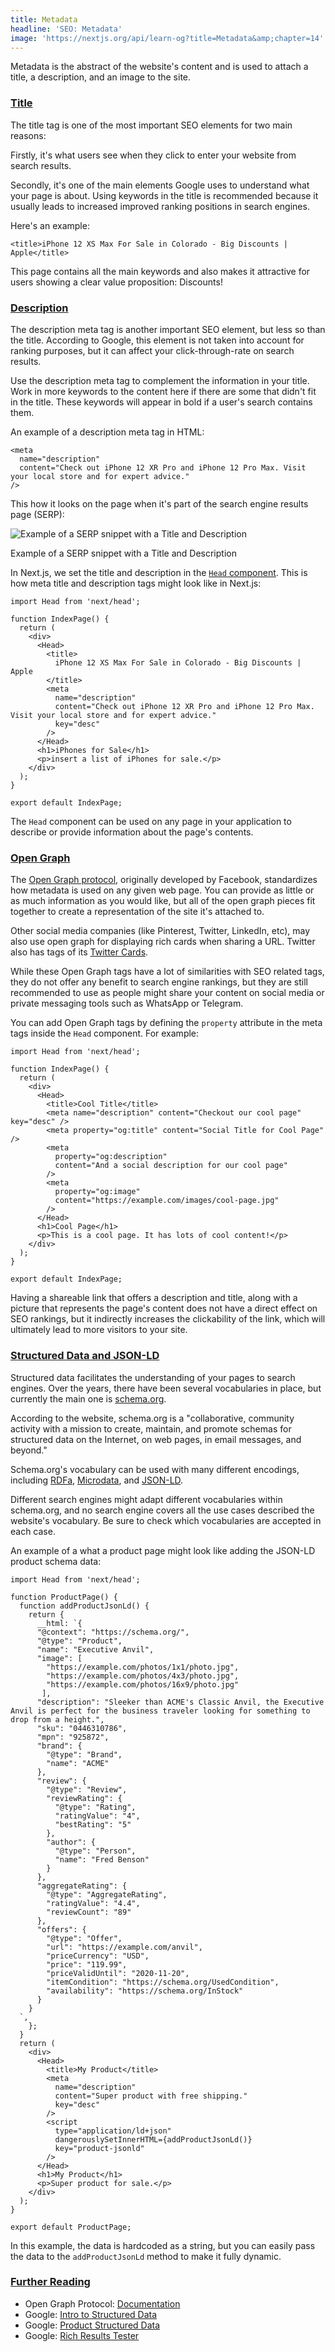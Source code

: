 ```yaml
---
title: Metadata
headline: 'SEO: Metadata'
image: 'https://nextjs.org/api/learn-og?title=Metadata&amp;chapter=14'
---
```


Metadata is the abstract of the website's content and is used to attach a title, a description, and an image to the site.

### [Title](#title)

The title tag is one of the most important SEO elements for two main reasons:

Firstly, it's what users see when they click to enter your website from search results.

Secondly, it's one of the main elements Google uses to understand what your page is about. Using keywords in the title is recommended because it usually leads to increased improved ranking positions in search engines.

Here's an example:

```
<title>iPhone 12 XS Max For Sale in Colorado - Big Discounts | Apple</title>
```

This page contains all the main keywords and also makes it attractive for users showing a clear value proposition: Discounts!

### [Description](#description)

The description meta tag is another important SEO element, but less so than the title. According to Google, this element is not taken into account for ranking purposes, but it can affect your click-through-rate on search results.

Use the description meta tag to complement the information in your title. Work in more keywords to the content here if there are some that didn't fit in the title. These keywords will appear in bold if a user's search contains them.

An example of a description meta tag in HTML:

```
<meta
  name="description"
  content="Check out iPhone 12 XR Pro and iPhone 12 Pro Max. Visit your local store and for expert advice."
/>
```

This how it looks on the page when it's part of the search engine results page (SERP):

![Example of a SERP snippet with a Title and Description](https://h8DxKfmAPhn8O0p3.public.blob.vercel-storage.com/learn/pages-router/seo/serp-example.png)

Example of a SERP snippet with a Title and Description

In Next.js, we set the title and description in the [`Head` component](https://nextjs.org/docs/api-reference/next/head). This is how meta title and description tags might look like in Next.js:

```
import Head from 'next/head';
 
function IndexPage() {
  return (
    <div>
      <Head>
        <title>
          iPhone 12 XS Max For Sale in Colorado - Big Discounts | Apple
        </title>
        <meta
          name="description"
          content="Check out iPhone 12 XR Pro and iPhone 12 Pro Max. Visit your local store and for expert advice."
          key="desc"
        />
      </Head>
      <h1>iPhones for Sale</h1>
      <p>insert a list of iPhones for sale.</p>
    </div>
  );
}
 
export default IndexPage;
```

The `Head` component can be used on any page in your application to describe or provide information about the page's contents.

### [Open Graph](#open-graph)

The [Open Graph protocol](https://ogp.me/), originally developed by Facebook, standardizes how metadata is used on any given web page. You can provide as little or as much information as you would like, but all of the open graph pieces fit together to create a representation of the site it's attached to.

Other social media companies (like Pinterest, Twitter, LinkedIn, etc), may also use open graph for displaying rich cards when sharing a URL. Twitter also has tags of its [Twitter Cards](https://developer.twitter.com/en/docs/twitter-for-websites/cards/overview/markup).

While these Open Graph tags have a lot of similarities with SEO related tags, they do not offer any benefit to search engine rankings, but they are still recommended to use as people might share your content on social media or private messaging tools such as WhatsApp or Telegram.

You can add Open Graph tags by defining the `property` attribute in the meta tags inside the `Head` component. For example:

```
import Head from 'next/head';
 
function IndexPage() {
  return (
    <div>
      <Head>
        <title>Cool Title</title>
        <meta name="description" content="Checkout our cool page" key="desc" />
        <meta property="og:title" content="Social Title for Cool Page" />
        <meta
          property="og:description"
          content="And a social description for our cool page"
        />
        <meta
          property="og:image"
          content="https://example.com/images/cool-page.jpg"
        />
      </Head>
      <h1>Cool Page</h1>
      <p>This is a cool page. It has lots of cool content!</p>
    </div>
  );
}
 
export default IndexPage;
```

Having a shareable link that offers a description and title, along with a picture that represents the page's content does not have a direct effect on SEO rankings, but it indirectly increases the clickability of the link, which will ultimately lead to more visitors to your site.

### [Structured Data and JSON-LD](#structured-data-and-json-ld)

Structured data facilitates the understanding of your pages to search engines. Over the years, there have been several vocabularies in place, but currently the main one is [schema.org](https://schema.org/).

According to the website, schema.org is a "collaborative, community activity with a mission to create, maintain, and promote schemas for structured data on the Internet, on web pages, in email messages, and beyond."

Schema.org's vocabulary can be used with many different encodings, including [RDFa](https://www.w3.org/TR/rdfa-primer/), [Microdata](https://www.w3.org/TR/microdata/), and [JSON-LD](https://www.w3.org/TR/json-ld11/).

Different search engines might adapt different vocabularies within schema.org, and no search engine covers all the use cases described the website's vocabulary. Be sure to check which vocabularies are accepted in each case.

An example of a what a product page might look like adding the JSON-LD product schema data:

```
import Head from 'next/head';
 
function ProductPage() {
  function addProductJsonLd() {
    return {
      __html: `{
      "@context": "https://schema.org/",
      "@type": "Product",
      "name": "Executive Anvil",
      "image": [
        "https://example.com/photos/1x1/photo.jpg",
        "https://example.com/photos/4x3/photo.jpg",
        "https://example.com/photos/16x9/photo.jpg"
       ],
      "description": "Sleeker than ACME's Classic Anvil, the Executive Anvil is perfect for the business traveler looking for something to drop from a height.",
      "sku": "0446310786",
      "mpn": "925872",
      "brand": {
        "@type": "Brand",
        "name": "ACME"
      },
      "review": {
        "@type": "Review",
        "reviewRating": {
          "@type": "Rating",
          "ratingValue": "4",
          "bestRating": "5"
        },
        "author": {
          "@type": "Person",
          "name": "Fred Benson"
        }
      },
      "aggregateRating": {
        "@type": "AggregateRating",
        "ratingValue": "4.4",
        "reviewCount": "89"
      },
      "offers": {
        "@type": "Offer",
        "url": "https://example.com/anvil",
        "priceCurrency": "USD",
        "price": "119.99",
        "priceValidUntil": "2020-11-20",
        "itemCondition": "https://schema.org/UsedCondition",
        "availability": "https://schema.org/InStock"
      }
    }
  `,
    };
  }
  return (
    <div>
      <Head>
        <title>My Product</title>
        <meta
          name="description"
          content="Super product with free shipping."
          key="desc"
        />
        <script
          type="application/ld+json"
          dangerouslySetInnerHTML={addProductJsonLd()}
          key="product-jsonld"
        />
      </Head>
      <h1>My Product</h1>
      <p>Super product for sale.</p>
    </div>
  );
}
 
export default ProductPage;
```

In this example, the data is hardcoded as a string, but you can easily pass the data to the `addProductJsonLd` method to make it fully dynamic.

### [Further Reading](#further-reading)

*   Open Graph Protocol: [Documentation](https://ogp.me/)
*   Google: [Intro to Structured Data](https://developers.google.com/search/docs/guides/intro-structured-data)
*   Google: [Product Structured Data](https://developers.google.com/search/docs/data-types/product)
*   Google: [Rich Results Tester](https://search.google.com/test/rich-results)
